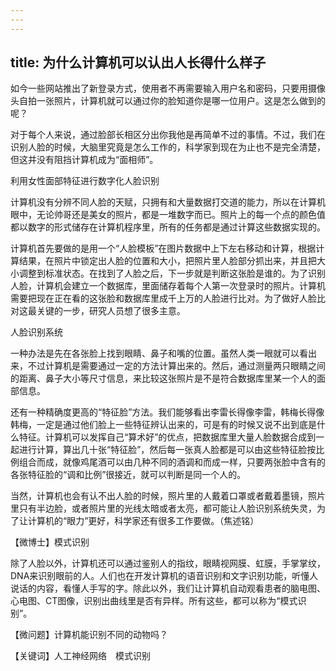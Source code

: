 ```yaml
---
---
---
```

title: 为什么计算机可以认出人长得什么样子
---




如今一些网站推出了新登录方式，使用者不再需要输入用户名和密码，只要用摄像头自拍一张照片，计算机就可以通过你的脸知道你是哪一位用户。这是怎么做到的呢？

对于每个人来说，通过脸部长相区分出你我他是再简单不过的事情。不过，我们在识别人脸的时候，大脑里究竟是怎么工作的，科学家到现在为止也不是完全清楚，但这并没有阻挡计算机成为“面相师”。

利用女性面部特征进行数字化人脸识别



计算机没有分辨不同人脸的天赋，只拥有和大量数据打交道的能力，所以在计算机眼中，无论帅哥还是美女的照片，都是一堆数字而已。照片上的每一个点的颜色值都以数字的形式储存在计算机程序里，所有的任务都是通过计算这些数据实现的。

计算机首先要做的是用一个“人脸模板”在图片数据中上下左右移动和计算，根据计算结果，在照片中锁定出人脸的位置和大小，把照片里人脸部分抓出来，并且把大小调整到标准状态。在找到了人脸之后，下一步就是判断这张脸是谁的。为了识别人脸，计算机会建立一个数据库，里面储存着每个人第一次登录时的照片。计算机需要把现在正在看的这张脸和数据库里成千上万的人脸进行比对。为了做好人脸比对这最关键的一步，研究人员想了很多主意。

人脸识别系统



一种办法是先在各张脸上找到眼睛、鼻子和嘴的位置。虽然人类一眼就可以看出来，不过计算机是需要通过一定的方法计算出来的。然后，通过测量两只眼睛之间的距离、鼻子大小等尺寸信息，来比较这张照片是不是符合数据库里某一个人的面部信息。

还有一种精确度更高的“特征脸”方法。我们能够看出李雷长得像李雷，韩梅长得像韩梅，一定是通过他们脸上一些特征辨认出来的，可是有的时候又说不出到底是什么特征。计算机可以发挥自己“算术好”的优点，把数据库里大量人脸数据合成到一起进行计算，算出几十张“特征脸”，然后每一张真人脸都是可以由这些特征脸按比例组合而成，就像鸡尾酒可以由几种不同的酒调和而成一样，只要两张脸中含有的各张特征脸的“调和比例”很接近，就可以判断是同一个人的。

当然，计算机也会有认不出人脸的时候，照片里的人戴着口罩或者戴着墨镜，照片里只有半边脸，或者照片里的光线太暗或者太亮，都可能让人脸识别系统失灵，为了让计算机的“眼力”更好，科学家还有很多工作要做。（焦述铭）





【微博士】模式识别



除了人脸以外，计算机还可以通过鉴别人的指纹，眼睛视网膜、虹膜，手掌掌纹，DNA来识别眼前的人。人们也在开发计算机的语音识别和文字识别功能，听懂人说话的内容，看懂人手写的字。除此以外，我们让计算机自动观看患者的脑电图、心电图、CT图像，识别出曲线里是否有异样。所有这些，都可以称为“模式识别”。

【微问题】计算机能识别不同的动物吗？

【关键词】人工神经网络　模式识别